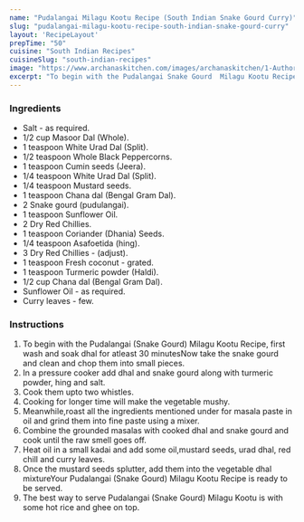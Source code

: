 ---
name: "Pudalangai Milagu Kootu Recipe (South Indian Snake Gourd Curry)"
slug: "pudalangai-milagu-kootu-recipe-south-indian-snake-gourd-curry"
layout: 'RecipeLayout'
prepTime: "50"
cuisine: "South Indian Recipes"
cuisineSlug: "south-indian-recipes"
image: "https://www.archanaskitchen.com/images/archanaskitchen/1-Author/Karthika_Gopalakrishnan/Pudalangai_Milagu_Kootu_original.jpg"
excerpt: "To begin with the Pudalangai Snake Gourd  Milagu Kootu Recipe, first wash and soak dhal for atleast 30 minutesNow take the snake gourd and clean and chop them into small pieces"
---

### Ingredients

- Salt - as required.
- 1/2 cup Masoor Dal (Whole).
- 1 teaspoon White Urad Dal (Split).
- 1/2 teaspoon Whole Black Peppercorns.
- 1 teaspoon Cumin seeds (Jeera).
- 1/4 teaspoon White Urad Dal (Split).
- 1/4 teaspoon Mustard seeds.
- 1 teaspoon Chana dal (Bengal Gram Dal).
- 2 Snake gourd (pudulangai).
- 1 teaspoon Sunflower Oil.
- 2 Dry Red Chillies.
- 1 teaspoon Coriander (Dhania) Seeds.
- 1/4 teaspoon Asafoetida (hing).
- 3 Dry Red Chillies - (adjust).
- 1 teaspoon Fresh coconut - grated.
- 1 teaspoon Turmeric powder (Haldi).
- 1/2 cup Chana dal (Bengal Gram Dal).
- Sunflower Oil - as required.
- Curry leaves - few.

### Instructions

1. To begin with the Pudalangai (Snake Gourd)  Milagu Kootu Recipe, first wash and soak dhal for atleast 30 minutesNow take the snake gourd and clean and chop them into small pieces.
1. In a pressure cooker add dhal and snake gourd along with turmeric powder, hing and salt.
1. Cook them upto two whistles.
1. Cooking for longer time will make the vegetable mushy.
1. Meanwhile,roast all the ingredients mentioned under for masala paste in oil and grind them into fine paste using a mixer.
1. Combine the grounded masalas with cooked dhal and snake gourd and cook until the raw smell goes off.
1. Heat oil in a small kadai and add some oil,mustard seeds, urad dhal, red chill and curry leaves.
1. Once the mustard seeds splutter, add them into the vegetable dhal mixtureYour Pudalangai (Snake Gourd)  Milagu Kootu Recipe is ready to be served.
1. The best way to serve Pudalangai (Snake Gourd)  Milagu Kootu is with some hot rice and ghee on top.
